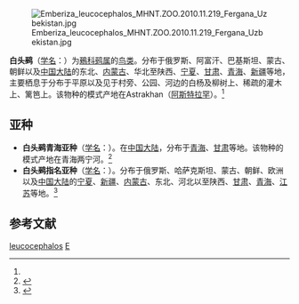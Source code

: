 {{speciesbox
| name = 白头鹀
| image = Pine Bunting (Emberiza leucocephalos) - Цагааншанаат хөмрөг (15617685422).jpg
| status = LC
| status_system = IUCN3.1
| status_ref = <ref>{{IUCN|id=22720881 |title=''Emberiza leucocephalos'' |assessor=BirdLife International |assessor-link=BirdLife International |version=2013.2 |year=2012 |accessdate=26 November 2013}}</ref>
| genus = Emberiza
| species = leucocephalos
| authority = (Gmelin)<ref name='id4230'>{{cite web| url =http://www.bioinfo.cn/db05/BjdwSpecies.php?action=view&id=4230| title =白头鹀| work =《中国动物物种编目数据库》| publisher =中国科学院微生物研究所| author =中国科学院动物研究所| accessdate =2009-04-04| deadurl =yes| archiveurl =https://web.archive.org/web/20160305015335/http://www.bioinfo.cn/db05/BjdwSpecies.php?action=view&id=4230| archivedate =2016-03-05}}</ref>
}}
[[File:Emberiza_leucocephalos_MHNT.ZOO.2010.11.219_Fergana_Uzbekistan.jpg|thumb]]

'''白头鹀'''（[[学名|学名]]：{{lang|la|''Emberiza leucocephalos''}}）为[[鵐科|鵐科]][[鹀属|鹀属]]的[[鸟类|鸟类]]。分布于俄罗斯、阿富汗、巴基斯坦、蒙古、朝鲜以及[[中国大陆|中国大陆]]的东北、[[内蒙古|内蒙古]]、华北至陕西、[[宁夏|宁夏]]、[[甘肃|甘肃]]、[[青海|青海]]、[[新疆|新疆]]等地，主要栖息于分布于平原以及见于村旁、公园、河边的白杨及柳树上、稀疏的灌木上、篱笆上。该物种的模式产地在Astrakhan（[[阿斯特拉罕|阿斯特拉罕]]）。<ref name='id4230'/>

==亚种==
*'''白头鹀青海亚种'''（[[学名|学名]]：{{lang|la|''Emberiza leucocephalos fronto''}}）。在[[中国大陆|中国大陆]]，分布于[[青海|青海]]、[[甘肃|甘肃]]等地。该物种的模式产地在青海两宁河。<ref name='id4231'>{{cite web| url =http://www.bioinfo.cn/db05/BjdwSpecies.php?action=view&id=4231| title =白头鹀青海亚种| work =《中国动物物种编目数据库》| publisher =中国科学院微生物研究所| author =中国科学院动物研究所| accessdate =2009-04-04| deadurl =yes| archiveurl =https://web.archive.org/web/20160305071150/http://www.bioinfo.cn/db05/BjdwSpecies.php?action=view&id=4231| archivedate =2016-03-05}}</ref>
*'''白头鹀指名亚种'''（[[学名|学名]]：{{lang|la|''Emberiza leucocephalos leucocephala''}}）。分布于俄罗斯、哈萨克斯坦、蒙古、朝鲜、欧洲以及[[中国大陆|中国大陆]]的[[宁夏|宁夏]]、[[新疆|新疆]]、[[内蒙古|内蒙古]]、东北、河北以至陕西、[[甘肃|甘肃]]、[[青海|青海]]、[[江苏|江苏]]等地。<ref name='id4232'>{{cite web| url =http://www.bioinfo.cn/db05/BjdwSpecies.php?action=view&id=4232| title =白头鹀指名亚种| work =《中国动物物种编目数据库》| publisher =中国科学院微生物研究所| author =中国科学院动物研究所| accessdate =2009-04-04| deadurl =yes| archiveurl =https://web.archive.org/web/20160305021453/http://www.bioinfo.cn/db05/BjdwSpecies.php?action=view&id=4232| archivedate =2016-03-05}}</ref>

== 参考文献 ==
{{reflist}}
{{Taxonbar|from=Q221423}}

[[Category:鹀属|leucocephalos]]
[[Category:1771年描述的鸟类|E]]